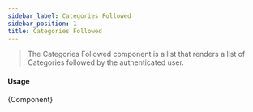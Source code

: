 ```yaml
---
sidebar_label: Categories Followed
sidebar_position: 1
title: Categories Followed
---
```


> The Categories Followed component is a list that renders a list of Categories followed by the authenticated user.


<Logged><CategoriesFollowed/></Logged>

#### Usage
 <CodeBlock className="language-jsx">{Component}</CodeBlock>







